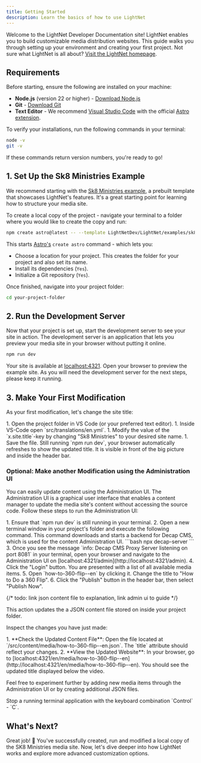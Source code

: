```yaml
---
title: Getting Started
description: Learn the basics of how to use LightNet
---
```



Welcome to the LightNet Developer Documentation site! 
LightNet enables you to build customizable media distribution websites. 
This guide walks you through setting up your environment and creating your first project. 
Not sure what LightNet is all about? [Visit the LightNet homepage](https://lightnet.community).

## Requirements

Before starting, ensure the following are installed on your machine:

- **Node.js** (version 22 or higher) - [Download Node.js](https://nodejs.org)
- **Git** - [Download Git](https://git-scm.com)
- **Text Editor** - We recommend [Visual Studio Code](https://code.visualstudio.com/) with the official [Astro extension](https://marketplace.visualstudio.com/items?itemName=astro-build.astro-vscode).

To verify your installations, run the following commands in your terminal:

```bash
node -v
git -v
```

If these commands return version numbers, you're ready to go!

## 1. Set Up the Sk8 Ministries Example

We recommend starting with the [Sk8 Ministries example](https://sk8-ministries.pages.dev/), a prebuilt template that showcases LightNet's features. It's a great starting point for learning how to structure your media site.

To create a local copy of the project -  navigate your terminal to a folder where you would like to create the copy and run:

```bash
npm create astro@latest -- --template LightNetDev/LightNet/examples/sk8-ministries
```

This starts [Astro's](https://astro.build) `create astro` command - which lets you:


- Choose a location for your project. This creates the folder for your project and also set its name.
- Install its dependencies (`Yes`).
- Initialize a Git repository (`Yes`).

Once finished, navigate into your project folder:

```bash
cd your-project-folder
```

## 2. Run the Development Server

Now that your project is set up, start the development server to see your site in action.
The development server is an application that lets you preview your media site in your browser without putting it online.

```bash
npm run dev
```

Your site is available at [localhost:4321](http://localhost:4321). Open your browser to preview the example site.
As you will need the development server for the next steps, please keep it running.

## 3. Make Your First Modification

As your first modification, let's change the site title:

<Steps>
  1. Open the project folder in VS Code (or your preferred text editor).
  1. Inside VS-Code open `src/translations/en.yml`. 
  1. Modify the value of the `x.site.title`-key by changing "Sk8 Ministries" to your desired site name.
  1. Save the file. Still running `npm run dev`, your browser automatically
  refreshes to show the updated title. It is visible in front of the big picture and inside the header bar.
</Steps>

### Optional: Make another Modification using the Administration UI

You can easily update content using the Administration UI. The 
Administration UI is a graphical user interface that enables a content manager to update the media site's content without
accessing the source code. Follow these steps to run the Administration UI:

<Steps>
  1. Ensure that `npm run dev` is still running in your terminal. 
  2. Open a new terminal window in your project's folder and execute the following command. This
     command downloads and starts a backend for Decap CMS, which is used for the
     content Administration UI.
      ```bash
      npx decap-server
      ```
  3. Once you see the message `info: Decap CMS Proxy Server listening on port 8081` in your terminal, open your browser and
     navigate to the Administration UI on [localhost:4321/admin](http://localhost:4321/admin). 
  4. Click the "Login" button. You are presented with a list of all available media
     items. 
  5. Open `how-to-360-flip--en` by clicking it. Change the title to "How to
  Do a 360 Flip". 
  6. Click the "Publish" button in the header bar, then select
  "Publish Now".
</Steps>

{/* todo: link json content file to explanation, link admin ui to guide  */}

This action updates the a JSON content file stored on inside your project folder.

Inspect the changes you have just made:

<Steps>
  1. **Check the Updated Content File**: Open the file located at
  `/src/content/media/how-to-360-flip--en.json`. The `title` attribute should
  reflect your changes. 
  2. **View the Updated Website**: In your browser, go to
  [localhost:4321/en/media/how-to-360-flip--en](http://localhost:4321/en/media/how-to-360-flip--en).
  You should see the updated title displayed below the video.
</Steps>

Feel free to experiment further by adding new media items through the Administration UI or by creating additional JSON files.

<Aside type="tip">
Stop a running terminal application with the keyboard combination `Control` - `C`.
</Aside>


## What's Next?

Great job! 🎉 You've successfully created, run and modified a local copy of the SK8 Ministries media site. 
Now, let's dive deeper into how LightNet works and explore more advanced customization options.
